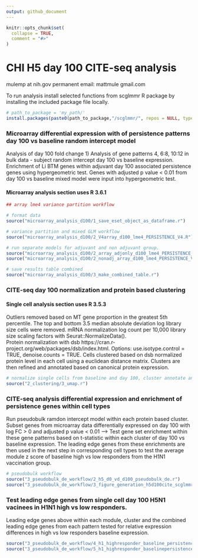 ```yaml
---
output: github_document
---
```


<!-- README.md is generated from README.Rmd. Please edit that file -->

```r
knitr::opts_chunk$set(
  collapse = TRUE,
  comment = "#>"
)
```
# CHI H5 day 100 CITE-seq analysis 

mulemp at nih.gov permanent email: mattmule <AT> gmail.com

<!-- badges: start -->
<!-- badges: end -->

To run analysis install selected functions from scglmmr R package by installing the included package file locally.  
```r
# path_to_package = 'my_path/'
install.packages(paste0(path_to_package,"/scglmmr/", repos = NULL, type = "source"))
```



### Microarray differential expression with of persistence patterns day 100 vs baseline random intercept model   
Analysis of day 100 fold change 
1) Analysis of gene patterns 4, 6:8, 10:12 in bulk data - subject random intercept day 100 vs baseline expression. 
Enrichment of Li BTM genes within adjuvant day 100 associated persistence genes using hypergeometric test. Genes with adjusted p value < 0.01 from day 100 vs baseline mixed model were input into hypergeometric test. 

#### Microarray analysis section uses R 3.6.1

```r
## array lme4 variance partition workflow 

# format data 
source("microarray_analysis_d100/1_save_eset_object_as_dataframe.r")

# variance partition and mixed GLM workflow 
source("microarray_analysis_d100/2_V4array_d100_lme4_PERSISTENCE_V4.R")

# run separate models for adjuvant and non adjuvant group. 
source("microarray_analysis_d100/2_array_adjonly_d100_lme4_PERSISTENCE_V3.R")
source("microarray_analysis_d100/2_nonadj_array_d100_lme4_PERSISTENCE_V3.R")

# save results table combined
source("microarray_analysis_d100/3_make_combined_table.r")

```

### CITE-seq day 100 normalization and protein based clustering 
#### Single cell analysis section uses R 3.5.3
Outliers removed based on MT gene proportion in the greatest 5th percentile. The top and bottom 3.5 median absolute deviation log library size cells were removed. mRNA normalization log count per 10,000 library size scaling factors with Seurat::NormalizeData().   
Protein normalization with dsb https://cran.r-project.org/web/packages/dsb/index.html. Options: use.isotype.control = TRUE, denoise.counts = TRUE. Cells clustered based on dsb normalized protein level in each cell using a euclidean distance matrix. Clusters are then refined and annotated based on canonical protein expression. 


```r

# normalize single cells from baseline and day 100, cluster annotate and run UMAP 
source("2_clustering/3_umap.r")

```


### CITE-seq analysis differential expression and enrichment of persistence genes within cell types  

Run pseudobulk ramdon intercept model within each protein based cluster. Subset genes from microarray data differentially expressed on day 100 with log FC > 0 and adjusted p value < 0.01 --> Test gene set enrichment within these gene patterns based on t-statistic within each cluster of day 100 vs baseline expression. The leading edge genes from these enrichments are then used in the next step in corresponding cell types to test the average module z score of baseline high vs low responders from the H1N1 vaccination group.  

```r

# pseudobulk workflow 
source("3_pseudobulk_de_workflow/2_h5_d0_vd_d100_pseudobulk_de.r")
source("3_pseudobulk_de_workflow/3_figure_generation_h5d100cite_scglmmrv2.r")

```


### Test leading edge genes from single cell day 100 H5N1 vacinees in H1N1 high vs low responders. 

Leading edge genes above within each module, cluster and the combined leading edge genes from each pattern tested for relative expression differences in high vs low responders baseline expression. 

```r
source("3_pseudobulk_de_workflow/4_h1_highresponder_baseline_persistencesig_test.r")
source("3_pseudobulk_de_workflow/5_h1_highresponder_baselinepersistence_figure_generation.r")
```

